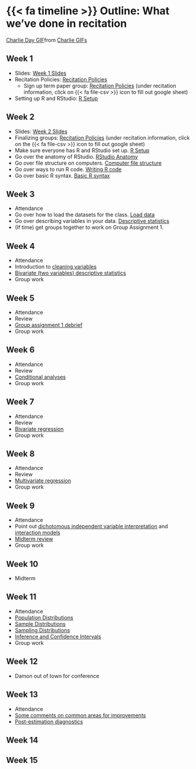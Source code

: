 # {{< fa timeline >}} Outline: What we've done in recitation

<div class="tenor-gif-embed" data-postid="18564553" data-share-method="host" data-aspect-ratio="1.57635" data-width="100%"><a href="https://tenor.com/view/charlie-day-gif-18564553">Charlie Day GIF</a>from <a href="https://tenor.com/search/charlie-gifs">Charlie GIFs</a></div> <script type="text/javascript" async src="https://tenor.com/embed.js"></script>


## Week 1

- Slides: [Week 1 Slides](../slides/week_1.html)
- Recitation Policies: [Recitation Policies](handout.qmd)
    - Sign up term paper group: [Recitation Policies](handout.qmd#recitation-information) (under recitation information, click on {{< fa file-csv >}} icon to fill out google sheet)
- Setting up R and RStudio: [R Setup](01_setup.qmd)

## Week 2

- Slides: [Week 2 Slides](../slides/week_2.html)
- Finalizing groups: [Recitation Policies](handout.qmd#recitation-information) (under recitation information, click on the {{< fa file-csv >}} icon to fill out google sheet)
- Make sure everyone has R and RStudio set up. [R Setup](01_setup.qmd)
- Go over the anatomy of RStudio. [RStudio Anatomy](02_anatomy.qmd)
- Go over file structure on computers. [Computer file structure](03_file_structure.qmd)
- Go over ways to run R code. [Writing R code](04_run_code.qmd)
- Go over basic R syntax. [Basic R syntax](06_r_syntax_basics.qmd)

## Week 3

- Attendance
- Go over how to load the datasets for the class. [Load data](07_loading_data.qmd)
- Go over describing variables in your data. [Descriptive statistics](08_summarizing_data.qmd)
- (If time) get groups together to work on Group Assignment 1.

## Week 4

- Attendance
- Introduction to [cleaning variables](09_simple_data_cleaning.qmd)
- [Bivariate (two variables) descriptive statistics](10_simple_bivariate_analyses.qmd)
- Group work

## Week 5

- Attendance
- Review
- [Group assignment 1 debrief](11_group_assignment_one.qmd)
- Group work

## Week 6

- Attendance
- Review
- [Conditional analyses](12_bivariate_expectations.qmd)
- Group work

## Week 7

- Attendance
- Review
- [Bivariate regression](13_bivariate_regression.qmd)
- Group work

## Week 8

- Attendance
- Review
- [Multivariate regression](14_multivariate_regression.qmd)
- Group work

## Week 9

- Attendance
- Point out [dichotomous independent variable interpretation](15_dichotomous_iv.qmd) and [interaction models](16_interactions.qmd)
- [Midterm review](17_midterm_review.qmd)
- Group work

## Week 10

- Midterm

## Week 11

- Attendance
- [Population Distributions](18_population_distribution.qmd)
- [Sample Distributions](19_sample_distribution.qmd)
- [Sampling Distributions](20_sampling_distributions.qmd)
- [Inference and Confidence Intervals](21_inference_and_confidence_intervals.qmd)
- Group work

## Week 12

- Damon out of town for conference

## Week 13

- Attendance
- [Some comments on common areas for improvements](22_areas_for_improvement.qmd)
- [Post-estimation diagnostics](23_post-estimation_diagnostics.qmd)

## Week 14

## Week 15